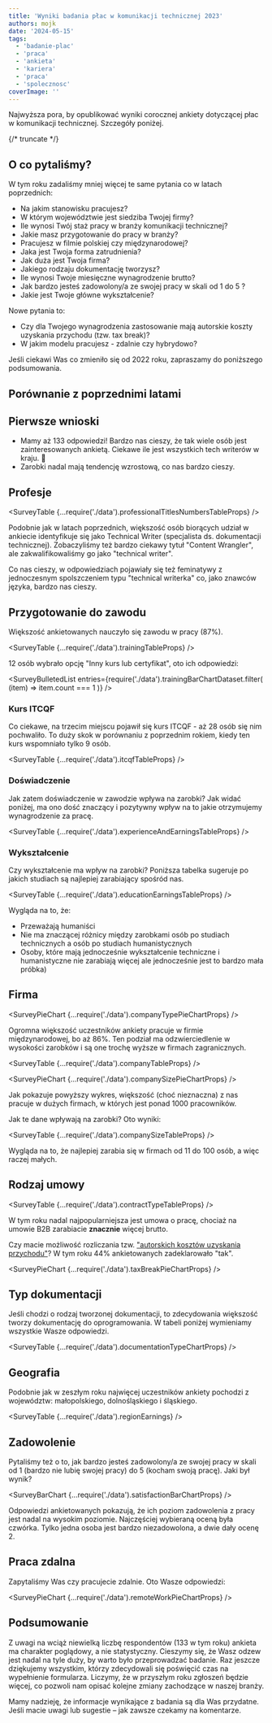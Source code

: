 ```yaml
---
title: 'Wyniki badania płac w komunikacji technicznej 2023'
authors: mojk
date: '2024-05-15'
tags:
  - 'badanie-plac'
  - 'praca'
  - 'ankieta'
  - 'kariera'
  - 'praca'
  - 'spolecznosc'
coverImage: ''
---
```



Najwyższa pora, by opublikować wyniki corocznej ankiety dotyczącej płac w
komunikacji technicznej. Szczegóły poniżej.

{/* truncate */}

## O co pytaliśmy?

W tym roku zadaliśmy mniej więcej te same pytania co w latach poprzednich:

- Na jakim stanowisku pracujesz?
- W którym województwie jest siedziba Twojej firmy?
- Ile wynosi Twój staż pracy w branży komunikacji technicznej?
- Jakie masz przygotowanie do pracy w branży?
- Pracujesz w filmie polskiej czy międzynarodowej?
- Jaka jest Twoja forma zatrudnienia?
- Jak duża jest Twoja firma?
- Jakiego rodzaju dokumentację tworzysz?
- Ile wynosi Twoje miesięczne wynagrodzenie brutto?
- Jak bardzo jesteś zadowolony/a ze swojej pracy w skali od 1 do 5 ?
- Jakie jest Twoje główne wykształcenie?

Nowe pytania to:

- Czy dla Twojego wynagrodzenia zastosowanie mają autorskie koszty uzyskania
  przychodu (tzw. tax break)?
- W jakim modelu pracujesz - zdalnie czy hybrydowo?

Jeśli ciekawi Was co zmieniło się od 2022 roku, zapraszamy do poniższego
podsumowania.

## Porównanie z poprzednimi latami

<YearlyComparisonChart />

## Pierwsze wnioski

- Mamy aż 133 odpowiedzi! Bardzo nas cieszy, że tak wiele osób jest
  zainteresowanych ankietą. Ciekawe ile jest wszystkich tech writerów w kraju.
  🤔
- Zarobki nadal mają tendencję wzrostową, co nas bardzo cieszy.

## Profesje

<SurveyTable {...require('./data').professionalTitlesNumbersTableProps} />

Podobnie jak w latach poprzednich, większość osób biorących udział w ankiecie
identyfikuje się jako Technical Writer (specjalista ds. dokumentacji
technicznej). Zobaczyliśmy też bardzo ciekawy tytuł "Content Wrangler", ale
zakwalifikowaliśmy go jako "technical writer".

Co nas cieszy, w odpowiedziach pojawiały się też feminatywy z jednoczesnym
spolszczeniem typu "technical writerka" co, jako znawców języka, bardzo nas
cieszy.

## Przygotowanie do zawodu

Większość ankietowanych nauczyło się zawodu w pracy (87%).

<SurveyTable {...require('./data').trainingTableProps} />

12 osób wybrało opcję "Inny kurs lub certyfikat", oto ich odpowiedzi:

<SurveyBulletedList
  entries={require('./data').trainingBarChartDataset.filter(
    (item) => item.count === 1
  )}
/>

### Kurs ITCQF

Co ciekawe, na trzecim miejscu pojawił się kurs ITCQF - aż 28 osób się nim
pochwaliło. To duży skok w porównaniu z poprzednim rokiem, kiedy ten kurs
wspomniało tylko 9 osób.

<SurveyTable {...require('./data').itcqfTableProps} />

### Doświadczenie

Jak zatem doświadczenie w zawodzie wpływa na zarobki? Jak widać poniżej, ma ono
dość znaczący i pozytywny wpływ na to jakie otrzymujemy wynagrodzenie za pracę.

<SurveyTable {...require('./data').experienceAndEarningsTableProps} />

### Wykształcenie

Czy wykształcenie ma wpływ na zarobki? Poniższa tabelka sugeruje po jakich
studiach są najlepiej zarabiający spośród nas.

<SurveyTable {...require('./data').educationEarningsTableProps} />

Wygląda na to, że:

- Przeważają humaniści
- Nie ma znaczącej różnicy między zarobkami osób po studiach technicznych a osób
  po studiach humanistycznych
- Osoby, które mają jednocześnie wykształcenie techniczne i humanistyczne nie
  zarabiają więcej ale jednocześnie jest to bardzo mała próbka)

## Firma

<SurveyPieChart {...require('./data').companyTypePieChartProps} />

Ogromna większość uczestników ankiety pracuje w firmie międzynarodowej, bo aż
86%. Ten podział ma odzwierciedlenie w wysokości zarobków i są one trochę wyższe
w firmach zagranicznych.

<SurveyTable {...require('./data').companyTableProps} />

<SurveyPieChart {...require('./data').companySizePieChartProps} />

Jak pokazuje powyższy wykres, większość (choć nieznaczna) z nas pracuje w dużych
firmach, w których jest ponad 1000 pracowników.

Jak te dane wpływają na zarobki? Oto wyniki:

<SurveyTable {...require('./data').companySizeTableProps} />

Wygląda na to, że najlepiej zarabia się w firmach od 11 do 100 osób, a więc
raczej małych.

## Rodzaj umowy

<SurveyTable {...require('./data').contractTypeTableProps} />

W tym roku nadal najpopularniejsza jest umowa o pracę, chociaż na umowie B2B
zarabiacie **znacznie** więcej brutto.

Czy macie możliwość rozliczania tzw.
["autorskich kosztów uzyskania przychodu"](https://www.e-pity.pl/autorskie-koszty-uzyskania-przychodu/)?
W tym roku 44% ankietowanych zadeklarowało "tak".

<SurveyPieChart {...require('./data').taxBreakPieChartProps} />

## Typ dokumentacji

Jeśli chodzi o rodzaj tworzonej dokumentacji, to zdecydowania większość tworzy
dokumentację do oprogramowania. W tabeli poniżej wymieniamy wszystkie Wasze
odpowiedzi.

<SurveyTable {...require('./data').documentationTypeChartProps} />

## Geografia

Podobnie jak w zeszłym roku najwięcej uczestników ankiety pochodzi z województw:
małopolskiego, dolnośląskiego i śląskiego.

<SurveyTable {...require('./data').regionEarnings} />

## Zadowolenie

Pytaliśmy też o to, jak bardzo jesteś zadowolony/a ze swojej pracy w skali od 1
(bardzo nie lubię swojej pracy) do 5 (kocham swoją pracę). Jaki był wynik?

<SurveyBarChart {...require('./data').satisfactionBarChartProps} />

Odpowiedzi ankietowanych pokazują, że ich poziom zadowolenia z pracy jest nadal
na wysokim poziomie. Najczęściej wybieraną oceną była czwórka. Tylko jedna osoba
jest bardzo niezadowolona, a dwie dały ocenę 2.

## Praca zdalna

Zapytaliśmy Was czy pracujecie zdalnie. Oto Wasze odpowiedzi:

<SurveyPieChart {...require('./data').remoteWorkPieChartProps} />

## Podsumowanie

Z uwagi na wciąż niewielką liczbę respondentów (133 w tym roku) ankieta ma
charakter poglądowy, a nie statystyczny. Cieszymy się, że Wasz odzew jest nadal
na tyle duży, by warto było przeprowadzać badanie. Raz jeszcze dziękujemy
wszystkim, którzy zdecydowali się poświęcić czas na wypełnienie formularza.
Liczymy, że w przyszłym roku zgłoszeń będzie więcej, co pozwoli nam opisać
kolejne zmiany zachodzące w naszej branży.

Mamy nadzieję, że informacje wynikające z badania są dla Was przydatne. Jeśli
macie uwagi lub sugestie – jak zawsze czekamy na komentarze.
